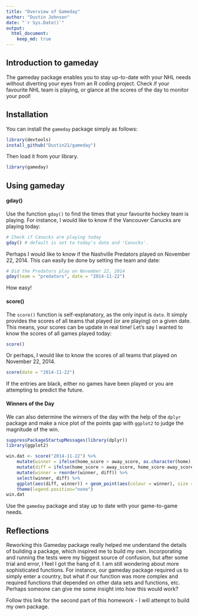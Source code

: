 ```yaml
---
title: "Overview of Gameday"
author: "Dustin Johnson"
date: "`r Sys.Date()`"
output: 
  html_document:
    keep_md: true
---
```


## Introduction to gameday

The gameday package enables you to stay up-to-date with your NHL needs without diverting your eyes from an R coding project. Check if your favourite NHL team is playing, or glance at the scores of the day to monitor your pool!

## Installation

You can install the `gameday` package simply as follows:

```r
library(devtools)
install_github("Dustin21/gameday")
```

Then load it from your library.

```r
library(gameday)
```


## Using gameday

#### gday()
Use the function `gday()` to find the times that your favourite hockey team is playing. For instance, I would like to know if the Vancouver Canucks are playing today:

```r
# Check if Canucks are playing today
gday() # default is set to today's date and 'Canucks'.
```

Perhaps I would like to know if the Nashville Predators played on November 22, 2014. This can easily be done by setting the team and date:

```r
# Did the Predators play on November 22, 2014
gday(team = "predators", date = "2014-11-22")
```

How easy!

#### score()
The `score()` function is self-explanatory, as the only input is `date`. It simply provides the scores of all teams that played (or are playing) on a given date. This means, your scores can be update in real time! Let's say I wanted to know the scores of all games played today:

```r
score()
```

Or perhaps, I would like to know the scores of all teams that played on November 22, 2014.

```r
score(date = "2014-11-22")
```

If the entries are black, either no games have been played or you are attempting to predict the future.

#### Winners of the Day

We can also determine the winners of the day with the help of the `dplyr` package and make a nice plot of the points gap with `ggplot2` to judge the magnitude of the win. 

```r
suppressPackageStartupMessages(library(dplyr))
library(ggplot2)

win.dat <- score("2014-11-22") %>%
	mutate(winner = ifelse(home_score > away_score, as.character(home), as.character(away))) %>%
	mutate(diff = ifelse(home_score > away_score, home_score-away_score, away_score-home_score)) %>%
	mutate(winner = reorder(winner, diff)) %>%
	select(winner, diff) %>%
	ggplot(aes(diff, winner)) + geom_point(aes(colour = winner), size = 3) + 
	theme(legend.position="none")
win.dat

```	
	
Use the `gameday` package and stay up to date with your game-to-game needs.

## Reflections

Reworking this Gameday package really helped me understand the details of building a package, which inspired me to build my own. Incorporating and running the tests were my biggest source of confusion, but after some trial and error, I feel I got the hang of it. I am still wondering about more sophisticated functions. For instance, our gameday package required us to simply enter a country, but what if our function was more complex and required functions that depended on other data sets and functions, etc. Perhaps someone can give me some insight into how this would work?

Follow this link for the second part of this homework - I will attempt to build my own package.
